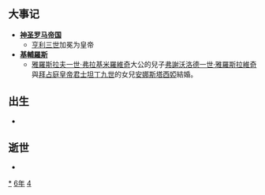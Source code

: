 {{yearTOC|1046|契丹'''[[重熙|重熙]]十五年'''；北宋'''[[慶曆|慶曆]]六年'''；西夏'''[[天授禮法延祚|天授禮法延祚]]九年'''；大理'''[[保安_(段思廉)|保安]]二年'''；越南'''[[天感聖武|天感聖武]]三年'''；日本'''[[寬德|寬德]]三年'''，'''[[永承|永承]]元年'''}}

== 大事记 ==
*'''[[神圣罗马帝国|神圣罗马帝国]]'''
**[[亨利三世_(神圣罗马帝国)|亨利三世]]加冕为皇帝
*'''[[基輔羅斯|基輔羅斯]]'''
**[[雅羅斯拉夫一世·弗拉基米羅維奇|雅羅斯拉夫一世·弗拉基米羅維奇]]大公的兒子[[弗謝沃洛德一世·雅羅斯拉維奇|弗謝沃洛德一世·雅羅斯拉維奇]]與[[拜占庭皇帝|拜占庭皇帝]][[君士坦丁九世|君士坦丁九世]]的女兒[[安娜斯塔西婭|安娜斯塔西婭]]結婚。

== 出生 ==
*

== 逝世 ==
{{Wikisource year mention}}
*

[[Category:1046年|*]]
[[Category:1040年代|6年]]
[[Category:11世纪各年|4]]
